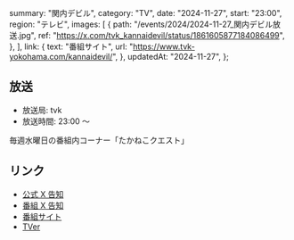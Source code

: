   summary: "関内デビル",
  category: "TV",
  date: "2024-11-27",
  start: "23:00",
  region: "テレビ",
  images: [
    {
      path: "/events/2024/2024-11-27_関内デビル放送.jpg",
      ref: "https://x.com/tvk_kannaidevil/status/1861605877184086499",
    },
  ],
  link: {
    text: "番組サイト",
    url: "https://www.tvk-yokohama.com/kannaidevil/",
  },
  updatedAt: "2024-11-27",
};

## 放送

- 放送局: tvk
- 放送時間: 23:00 〜

毎週水曜日の番組内コーナー「たかねこクエスト」

## リンク

- [公式 X 告知](https://x.com/takanenofficial/status/1861768186665812161)
- [番組 X 告知](https://x.com/tvk_kannaidevil/status/1861605877184086499)
- [番組サイト](https://www.tvk-yokohama.com/kannaidevil/)
- [TVer](https://tver.jp/series/srehapgls0)
